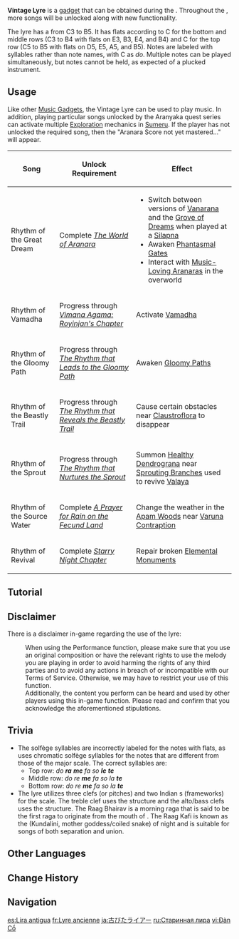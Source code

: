 {{About|the instrument obtained in [[Sumeru]]|the instrument obtained in [[Mondstadt]]|Windsong Lyre}}
{{Item Infobox
|id          = 220066
|image       = Item Vintage Lyre.png
|type        = Gadgets
|invCategory = Gadgets
|group       = Music Gadgets
|quality     = 4
|effect      = Use this traditional instrument from [[Mondstadt]] to play songs.
|description = A vintage lyre borrowed from [[Amadhiah]] in [[Vimara Village]].<br>Mondstadt has a long-standing tradition of poetry and song. Bards from there tend to address their instruments as "Friend" or "Partner." Thus, one of them trusting Amadhiah with the instrument was nothing less than a gesture of intimacy and trust, and its passage into your hands must also be a gesture of faith and acknowledgment.<br>As Amadhiah puts it, the person who originally gave him this lyre has already disappeared into the forest.
|reusable    = Yes
|usage       = Quick Use
|memento     = 
|source1     = [[The World of Aranara]]
}}
'''Vintage Lyre''' is a [[gadget]] that can be obtained during the {{Quest|The World of Aranara}}. Throughout the {{Quest|Aranyaka}}, more songs will be unlocked along with new functionality.

The lyre has a {{w|range (music)|range}} from C3 to B5. It has flats according to C {{w|Dorian mode#Modern Dorian mode|Dorian}} for the bottom and middle rows (C3 to B4 with flats on E3, B3, E4, and B4) and C {{w|Phrygian mode#Modern Phrygian mode|Phrygian}} for the top row (C5 to B5 with flats on D5, E5, A5, and B5). Notes are labeled with {{w|solfège}} syllables rather than note names, with C as ''do''. Multiple notes can be played simultaneously, but notes cannot be held, as expected of a plucked instrument.

==Usage==
Like other [[Music Gadgets]], the Vintage Lyre can be used to play music. In addition, playing particular songs unlocked by the Aranyaka quest series can activate multiple [[Exploration]] mechanics in [[Sumeru]]. If the player has not unlocked the required song, then the "Aranara Score not yet mastered..." will appear.

{| class="wikitable"
! Song !! Unlock Requirement !! Effect
|-
| Rhythm of the Great Dream || Complete ''[[The World of Aranara]]'' ||
* Switch between versions of [[Vanarana (Subarea)|Vanarana]] and the [[Grove of Dreams]] when played at a [[Silapna]]
* Awaken [[Phantasmal Gate]]s
* Interact with [[Music-Loving Aranara]]s in the overworld
|-
| Rhythm of Vamadha || Progress through ''[[Vimana Agama: Royinjan's Chapter]]'' || Activate [[Vamadha]]
|-
| Rhythm of the Gloomy Path || Progress through ''[[The Rhythm that Leads to the Gloomy Path]]'' || Awaken [[Gloomy Path]]s
|-
| Rhythm of the Beastly Trail || Progress through ''[[The Rhythm that Reveals the Beastly Trail]]'' || Cause certain obstacles near [[Claustroflora]] to disappear
|-
| Rhythm of the Sprout || Progress through ''[[The Rhythm that Nurtures the Sprout]]'' || Summon [[Healthy Dendrograna]] near [[Sprouting Branches]] used to revive [[Valaya]]
|-
| Rhythm of the Source Water || Complete ''[[A Prayer for Rain on the Fecund Land]]'' || Change the weather in the [[Apam Woods]] near [[Varuna Contraption]]
|-
| Rhythm of Revival || Complete ''[[Starry Night Chapter]]''|| Repair broken [[Elemental Monuments]]
|}

==Tutorial==
{{Tutorial|The power of music...; Strange Arch...; Rhythm of Revival; Rhythm of Vamadha; Rhythm of the Gloomy Path; Rhythm of the Beastly Trail; Rhythm of the Sprout; Rhythm of the Source Water; Rhythm of the Great Dream}}

==Disclaimer==
There is a disclaimer in-game regarding the use of the lyre:
:When using the Performance function, please make sure that you use an original composition or have the relevant rights to use the melody you are playing in order to avoid harming the rights of any third parties and to avoid any actions in breach of or incompatible with our Terms of Service. Otherwise, we may have to restrict your use of this function.<br>Additionally, the content you perform can be heard and used by other players using this in-game function. Please read and confirm that you acknowledge the aforementioned stipulations.

==Trivia==
* The solfège syllables are incorrectly labeled for the notes with flats, as {{w|Solfège#Minor|do-based minor}} uses chromatic solfège syllables for the notes that are different from those of the major scale. The correct syllables are:
** Top row: ''do '''ra''' '''me''' fa so '''le''' '''te'''''
** Middle row: ''do re '''me''' fa so la '''te'''''
** Bottom row: ''do re '''me''' fa so la '''te'''''
* The lyre utilizes three clefs (or pitches) and two Indian {{w|raga}}s (frameworks) for the scale. The treble clef uses the {{W|Bhairav (raga)|Raag Bhairav}} structure and the alto/bass clefs uses the {{W|Kafi (raga)|Raag Kafi}} structure. The Raag Bhairav is a morning raga that is said to be the first raga to originate from the mouth of {{W|Shiva|Lord Shiva}} . The Raag Kafi is known as the {{W|Bhairavi}} (Kundalini, mother goddess/coiled snake) of night and is suitable for songs of both separation and union.

==Other Languages==
{{Other Languages
|en      = Vintage Lyre
|zhs     = 老旧的诗琴
|zhs_rm  = Lǎojiù de Shīqín
|zht     = 老舊的詩琴
|zht_rm  = Lǎojiù de Shīqín
|zh_tl   = Old Lyre
|ja      = 古びたライアー
|ja_rm   = Furubita Raiaa
|ja_tl   = Old Lyre
|ko      = 낡은 하프
|ko_tl   = Old Harp
|es      = Lira antigua
|es_tl   = Old Lyre
|fr      = Lyre ancienne
|fr_tl   = Old Lyre
|ru      = Старинная лира
|ru_tl   = Old Lyre
|th      = พิณเก่าแก่
|th_rm   = Phin Kao-kae
|th_tl   = 
|vi      = Đàn Cổ
|vi_tl   = 
|de      = Alte Leier
|de_tl   = Old Lyre
|id      = Vintage Lyre
|pt      = Lira Antiga
|pt_tl   = 
|tr      = Klasik Lir
|tr_tl   = Classic Lyre
|it      = Lira vintage
|it_tl   = Vintage Lyre
}}

==Change History==
{{Change History|3.0}}

==Navigation==
{{Gadget Navbox}}

[[es:Lira antigua]]
[[fr:Lyre ancienne]]
[[ja:古びたライアー]]
[[ru:Старинная лира]]
[[vi:Đàn Cổ]]